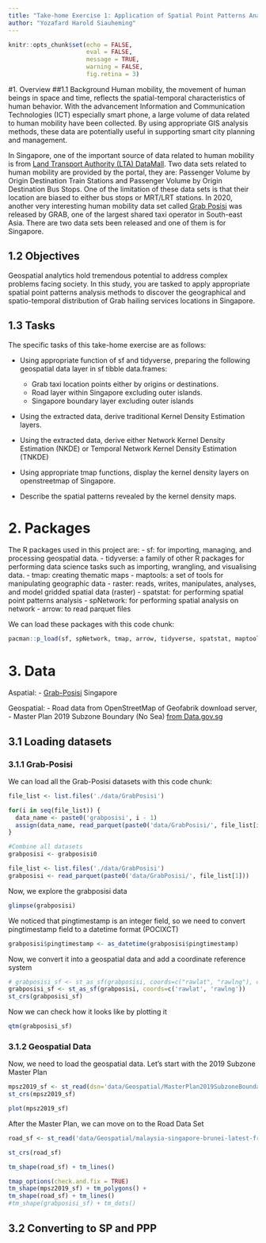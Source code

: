 ```yaml
---
title: "Take-home Exercise 1: Application of Spatial Point Patterns Analysis to discover the geographical distribution of Grab hailing services in Singapore"
author: "Yozafard Harold Siauheming"
---
```


```r
knitr::opts_chunk$set(echo = FALSE, 
                      eval = FALSE,
                      message = TRUE,
                      warning = FALSE,
                      fig.retina = 3)
```

#1. Overview ##1.1 Background Human mobility, the movement of human beings in space and time, reflects the spatial-temporal characteristics of human behavior. With the advancement Information and Communication Technologies (ICT) especially smart phone, a large volume of data related to human mobility have been collected. By using appropriate GIS analysis methods, these data are potentially useful in supporting smart city planning and management.

In Singapore, one of the important source of data related to human mobility is from [Land Transport Authority (LTA) DataMall](https://datamall.lta.gov.sg/content/datamall/en.html). Two data sets related to human mobility are provided by the portal, they are: Passenger Volume by Origin Destination Train Stations and Passenger Volume by Origin Destination Bus Stops. One of the limitation of these data sets is that their location are biased to either bus stops or MRT/LRT stations. In 2020, another very interesting human mobility data set called [Grab Posisi](https://engineering.grab.com/grab-posisi) was released by GRAB, one of the largest shared taxi operator in South-east Asia. There are two data sets been released and one of them is for Singapore.

## 1.2 Objectives

Geospatial analytics hold tremendous potential to address complex problems facing society. In this study, you are tasked to apply appropriate spatial point patterns analysis methods to discover the geographical and spatio-temporal distribution of Grab hailing services locations in Singapore.

## 1.3 Tasks

The specific tasks of this take-home exercise are as follows:

-   Using appropriate function of sf and tidyverse, preparing the following geospatial data layer in sf tibble data.frames:
    -   Grab taxi location points either by origins or destinations.
    -   Road layer within Singapore excluding outer islands.
    -   Singapore boundary layer excluding outer islands

-   Using the extracted data, derive traditional Kernel Density Estimation layers.

-   Using the extracted data, derive either Network Kernel Density Estimation (NKDE) or Temporal Network Kernel Density Estimation (TNKDE)

-   Using appropriate tmap functions, display the kernel density layers on openstreetmap of Singapore.

-   Describe the spatial patterns revealed by the kernel density maps.

# 2. Packages

The R packages used in this project are: - sf: for importing, managing, and processing geospatial data. - tidyverse: a family of other R packages for performing data science tasks such as importing, wrangling, and visualising data. - tmap: creating thematic maps - maptools: a set of tools for manipulating geographic data - raster: reads, writes, manipulates, analyses, and model gridded spatial data (raster) - spatstat: for performing spatial point patterns analysis - spNetwork: for performing spatial analysis on network - arrow: to read parquet files

We can load these packages with this code chunk:

```r
pacman::p_load(sf, spNetwork, tmap, arrow, tidyverse, spatstat, maptools)
```

# 3. Data

Aspatial: - [Grab-Posisi](https://engineering.grab.com/grab-posisi) Singapore

Geospatial: - Road data from OpenStreetMap of Geofabrik download server, - Master Plan 2019 Subzone Boundary (No Sea) [from Data.gov.sg](data.gov.sg)

## 3.1 Loading datasets

### 3.1.1 Grab-Posisi

We can load all the Grab-Posisi datasets with this code chunk:

```r
file_list <- list.files('./data/GrabPosisi')

for(i in seq(file_list)) {
  data_name <- paste0('grabposisi', i - 1)
  assign(data_name, read_parquet(paste0('data/GrabPosisi/', file_list[i])))
}

#Combine all datasets
grabposisi <- grabposisi0
```

```r
file_list <- list.files('./data/GrabPosisi')
grabposisi <- read_parquet(paste0('data/GrabPosisi/', file_list[1]))
```

Now, we explore the grabposisi data

```r
glimpse(grabposisi)
```

We noticed that pingtimestamp is an integer field, so we need to convert pingtimestamp field to a datetime format (POCIXCT)

```r
grabposisi$pingtimestamp <- as_datetime(grabposisi$pingtimestamp)
```

Now, we convert it into a geospatial data and add a coordinate reference system

```r
# grabposisi_sf <- st_as_sf(grabposisi, coords=c("rawlat", "rawlng"), crs=4326) |> st_transform(crs=3414)
grabposisi_sf <- st_as_sf(grabposisi, coords=c('rawlat', 'rawlng'))
st_crs(grabposisi_sf)

```

Now we can check how it looks like by plotting it

```r
qtm(grabposisi_sf)
```

### 3.1.2 Geospatial Data

Now, we need to load the geospatial data. Let's start with the 2019 Subzone Master Plan

```r
mpsz2019_sf <- st_read(dsn='data/Geospatial/MasterPlan2019SubzoneBoundaryNoSeaGEOJSON.geojson')
st_crs(mpsz2019_sf)
```

```r
plot(mpsz2019_sf)
```

After the Master Plan, we can move on to the Road Data Set

```r
road_sf <- st_read('data/Geospatial/malaysia-singapore-brunei-latest-free.shp', layer='gis_osm_roads_free_1')
```

```r
st_crs(road_sf)
```

```r
tm_shape(road_sf) + tm_lines()
```

```r
tmap_options(check.and.fix = TRUE)
tm_shape(mpsz2019_sf) + tm_polygons() +
tm_shape(road_sf) + tm_lines()
#tm_shape(grabposisi_sf) + tm_dots()
```

## 3.2 Converting to SP and PPP
